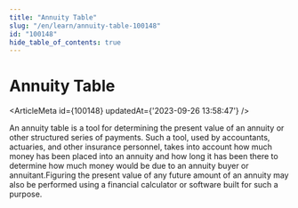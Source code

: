 ```yaml
---
title: "Annuity Table"
slug: "/en/learn/annuity-table-100148"
id: "100148"
hide_table_of_contents: true
---
```



# Annuity Table

<ArticleMeta id={100148} updatedAt={'2023-09-26 13:58:47'} />
<div className='border-solid border-b border-t-0 my-4 border-[var(--ifm-color-gray-300)]' />

An annuity table is a tool for determining the present value of an annuity or other structured series of payments. Such a tool, used by accountants, actuaries, and other insurance personnel, takes into account how much money has been placed into an annuity and how long it has been there to determine how much money would be due to an annuity buyer or annuitant.Figuring the present value of any future amount of an annuity may also be performed using a financial calculator or software built for such a purpose.

